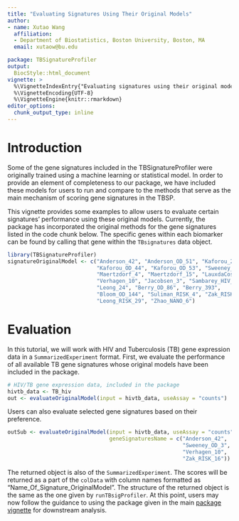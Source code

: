 ```yaml
---
title: "Evaluating Signatures Using Their Original Models"
author: 
- name: Xutao Wang
  affiliation: 
  - Department of Biostatistics, Boston University, Boston, MA
  email: xutaow@bu.edu

package: TBSignatureProfiler
output: 
  BiocStyle::html_document
vignette: >
  %\VignetteIndexEntry{"Evaluating signatures using their original models"}
  %\VignetteEncoding{UTF-8}  
  %\VignetteEngine{knitr::rmarkdown}
editor_options: 
  chunk_output_type: inline
---
```


# Introduction

Some of the gene signatures included in the TBSignatureProfiler were originally trained using a machine learning or statistical model. In order to provide an element of completeness to our package, we have included these models for users to run and compare to the methods that serve as the main mechanism of scoring gene signatures in the TBSP.

This vignette provides some examples to allow users to evaluate certain signatures' performance using these original models. Currently, the package has incorporated the original methods for the gene signatures listed in the code chunk below. The specific genes within each biomarker can be found by calling that gene within the `TBsignatures` data object. 


```r
library(TBSignatureProfiler)
signatureOriginalModel <- c("Anderson_42", "Anderson_OD_51", "Kaforou_27",
                            "Kaforou_OD_44", "Kaforou_OD_53", "Sweeney_OD_3",
                            "Maertzdorf_4", "Maertzdorf_15", "LauxdaCosta_OD_3",
                            "Verhagen_10", "Jacobsen_3", "Sambarey_HIV_10",
                            "Leong_24", "Berry_OD_86", "Berry_393",
                            "Bloom_OD_144", "Suliman_RISK_4", "Zak_RISK_16",
                            "Leong_RISK_29", "Zhao_NANO_6")
```

# Evaluation
In this tutorial, we will work with HIV and Tuberculosis (TB) gene expression data in a `SummarizedExperiment` format. First, we evaluate the performance of all available TB gene signatures whose original models have been included in the package. 

```r
# HIV/TB gene expression data, included in the package
hivtb_data <- TB_hiv
out <- evaluateOriginalModel(input = hivtb_data, useAssay = "counts")
```

Users can also evaluate selected gene signatures based on their preference.

```r
outSub <- evaluateOriginalModel(input = hivtb_data, useAssay = "counts",
                                geneSignaturesName = c("Anderson_42",
                                                       "Sweeney_OD_3",
                                                       "Verhagen_10",
                                                       "Zak_RISK_16"))
```

The returned object is also of the `SummarizedExperiment`. The scores will be returned as a part of the `colData` with column names formatted as "Name_Of_Signature_OriginalModel". The structure of the returned object is the same as the one given by `runTBsigProfiler`. At this point, users may now follow the guidance to using the package given in the main [package vignette](https://compbiomed.github.io/TBSignatureProfiler-docs/articles/rmd/TBSig_Vignette.html) for downstream analysis.

